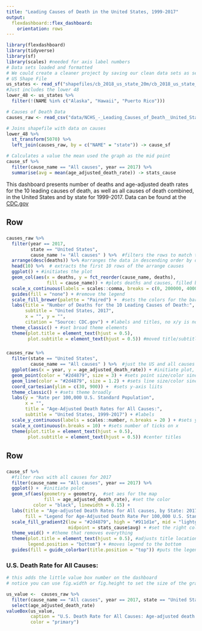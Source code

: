 ```yaml
---
title: "Leading Causes of Death in the United States, 1999-2017"
output: 
  flexdashboard::flex_dashboard:
    orientation: rows
---
```


```r
library(flexdashboard)
library(tidyverse)
library(sf)
library(scales) #needed for axis label numbers
# Data sets loaded and formatted
# We could create a cleaner project by saving our clean data sets as separate files and reading them in
# US Shape File
us_states <- read_sf("shapefiles/cb_2018_us_state_20m/cb_2018_us_state_20m.shp")
#Just includes the lower 48 
lower_48 <- us_states %>% 
  filter(!(NAME %in% c("Alaska", "Hawaii", "Puerto Rico")))

# Causes of Death Data  
causes_raw <- read_csv("data/NCHS_-_Leading_Causes_of_Death__United_States.csv") %>% janitor::clean_names()

# Joins shapefile with data on causes
lower_48 %>% 
  st_transform(5070) %>% 
  left_join(causes_raw, by = c("NAME" = "state")) -> cause_sf

# Calculates a value the mean used the graph as the mid point
cause_sf %>%
  filter(cause_name == "All causes", year == 2017) %>% 
  summarise(avg = mean(age_adjusted_death_rate)) -> stats_cause
```

This dashboard presents number of deaths and age-adjusted death rates for the 10 leading causes of death, as well as all causes of death combined, in the United States and by state for 1999-2017. Data can be found at the [CDC.gov](https://www.cdc.gov/nchs/data-visualization/mortality-leading-causes/index.htm)


Row {data-height=400}
-------------------------------------

   
### 

```r
causes_raw %>% 
  filter(year == 2017, 
         state == "United States", 
         cause_name != "All causes" ) %>%  #filters the rows to match the values for 2017 for the US and excludes all causes
  arrange(desc(deaths)) %>% #arranges the data in descending order by deaths
  head(10) %>%  # extracts the first 10 rows of the arrange causes
  ggplot() + #initiates the plot
  geom_col(aes(x = deaths, y = fct_reorder(cause_name, deaths),
               fill = cause_name)) + #plots deaths and causes, filled by causes and ordered by number of deaths
  scale_x_continuous(labels = scales::comma, breaks = c(0, 200000, 400000, 600000)) + #package scales allows us to make labels with commas and specify the tick marks we want
  guides(fill = "none") + #remove the legend
  scale_fill_brewer(palette = "Paired") +  #sets the colors for the bars (qual scale)
  labs(title = "Number of Deaths for the 10 Leading Causes of Death:",
       subtitle = "United States, 2017",
       x = "", y = "",
       citation = "Source: CDC.gov") + #labels and titles, no x/y is not a good practice but that is what they did originally
  theme_classic() + #set broad theme elements 
  theme(plot.title = element_text(hjust = 0.5),
        plot.subtitle = element_text(hjust = 0.5)) #moved title/subtitle to middle
```   

 
### 
    
```r
causes_raw %>% 
  filter(state == "United States", 
         cause_name == "All causes" ) %>%  #just the US and all causes rows, keep all years
  ggplot(aes(x = year, y = age_adjusted_death_rate)) + #initiate plot, establish x/y here since they are universal aesthetics for all geometries used
  geom_point(color = "#2d4879", size = 3) + #sets point size/color since aes are already established
  geom_line(color = "#2d4879", size = 1.2) + #sets line size/color since aes are already established
  coord_cartesian(ylim = c(30, 900)) +  #sets y-axis liits
  theme_classic() + #sets theme broadly
  labs(y = "Rate per 100,000 U.S. Standard Population",
       x = "",
       title = "Age-Adjusted Death Rates for All Causes:",
       subtitle = "United States, 1999-2017") + #labels
  scale_y_continuous(labels = scales::number, n.breaks = 20 ) + #sets y to numbers, creates number of ticks
  scale_x_continuous(n.breaks = 10) + #sets number of ticks on x
  theme(plot.title = element_text(hjust = 0.5),
        plot.subtitle = element_text(hjust = 0.5)) #center titles
```






Row {data-height=600}
-------------------------------------------
    
### 

```r
cause_sf %>%
  #filter rows with all causes for 2017
  filter(cause_name == "All causes", year == 2017) %>% 
  ggplot() +  #initiate polot
  geom_sf(aes(geometry = geometry,  #set aes for the map
              fill = age_adjusted_death_rate), #set the color
          color = "black", linewidth = 0.15) +  
  labs(title = "Age-adjusted Death Rates for All causes, by State: 2017 ",
       fill = "Legend for Age-Adjusted Death Rate Per 100,000 U.S. Standard Population")  +
  scale_fill_gradient2(low = "#2d4879", high = "#911d1e", mid = "lightgrey",
                       midpoint = stats_cause$avg) + #set the right coloring aesthetic to the desired scale
  theme_void() + #theme that removes everything
  theme(plot.title = element_text(hjust = 0.5), #adjusts title location
        legend.position = "bottom") + #moves legend to the bottom
  guides(fill = guide_colorbar(title.position = "top")) #puts the legend title on top of the colorbar
```
   
### U.S. Death Rate for All Causes:  

```r
# this adds the little value box number on the dashboard
# notice you can use fig.width or fig.height to set the size of the graph in output in the document (in inches)

us_value <-  causes_raw %>%
  filter(cause_name == "All causes", year == 2017, state == "United States") %>% 
  select(age_adjusted_death_rate)
valueBox(us_value, 
         caption = "U.S. Death Rate for All Causes: Age-adjusted death rate per 100,000 U.S. standard population", 
         color = "primary")
```

